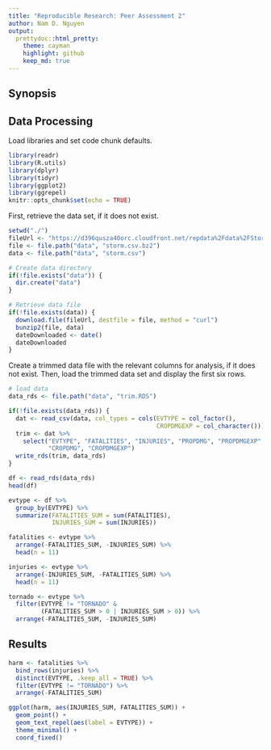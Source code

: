 ```yaml
---
title: "Reproducible Research: Peer Assessment 2"
author: Nam D. Nguyen
output:
  prettydoc::html_pretty:
    theme: cayman
    highlight: github
    keep_md: true
---
```


## Synopsis

## Data Processing

Load libraries and set code chunk defaults.

```r
library(readr)
library(R.utils)
library(dplyr)
library(tidyr)
library(ggplot2)
library(ggrepel)
knitr::opts_chunk$set(echo = TRUE)
```

First, retrieve the data set, if it does not exist.

```r
setwd("./")
fileUrl <- "https://d396qusza40orc.cloudfront.net/repdata%2Fdata%2FStormData.csv.bz2"
file <- file.path("data", "storm.csv.bz2")
data <- file.path("data", "storm.csv")

# Create data directory
if(!file.exists("data")) {
  dir.create("data")
}

# Retrieve data file
if(!file.exists(data)) {
  download.file(fileUrl, destfile = file, method = "curl")
  bunzip2(file, data)
  dateDownloaded <- date()
  dateDownloaded
}
```

Create a trimmed data file with the relevant columns for analysis, if it does not exist. Then, load the trimmed data set and display the first six rows.

```r
# load data
data_rds <- file.path("data", "trim.RDS")

if(!file.exists(data_rds)) {
  dat <- read_csv(data, col_types = cols(EVTYPE = col_factor(),
                                         CROPDMGEXP = col_character()))
  trim <- dat %>%
    select("EVTYPE", "FATALITIES", "INJURIES", "PROPDMG", "PROPDMGEXP",
           "CROPDMG", "CROPDMGEXP")
  write_rds(trim, data_rds)
}

df <- read_rds(data_rds)
head(df)
```

```r
evtype <- df %>%
  group_by(EVTYPE) %>%
  summarize(FATALITIES_SUM = sum(FATALITIES),
            INJURIES_SUM = sum(INJURIES))

fatalities <- evtype %>%
  arrange(-FATALITIES_SUM, -INJURIES_SUM) %>%
  head(n = 11)

injuries <- evtype %>%
  arrange(-INJURIES_SUM, -FATALITIES_SUM) %>%
  head(n = 11)

tornado <- evtype %>%
  filter(EVTYPE != "TORNADO" &
         (FATALITIES_SUM > 0 | INJURIES_SUM > 0)) %>%
  arrange(-FATALITIES_SUM, -INJURIES_SUM)
```

## Results
```r
harm <- fatalities %>%
  bind_rows(injuries) %>%
  distinct(EVTYPE, .keep_all = TRUE) %>%
  filter(EVTYPE != "TORNADO") %>%
  arrange(-FATALITIES_SUM)

ggplot(harm, aes(INJURIES_SUM, FATALITIES_SUM)) +
  geom_point() +
  geom_text_repel(aes(label = EVTYPE)) +
  theme_minimal() +
  coord_fixed()
```
